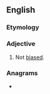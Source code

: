 ==English==

===Etymology===
{{prefix|en|non|biased}}

===Adjective===
{{en-adj|-}}

# Not [[biased]].

===Anagrams===
* {{anagrams|en|a=abdeinnos|noiseband}}